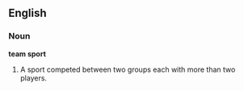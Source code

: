 ==English==

===Noun===
'''team sport'''

# A sport competed between two groups each with more than two players.
